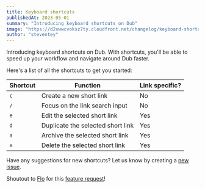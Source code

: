 ```yaml
---
title: Keyboard shortcuts
publishedAt: 2023-05-01
summary: "Introducing keyboard shortcuts on Dub"
image: "https://d2vwwcvoksz7ty.cloudfront.net/changelog/keyboard-shortcuts.png"
author: "steventey"
---
```


Introducing keyboard shortcuts on Dub. With shortcuts, you'll be able to speed up your workflow and navigate around Dub faster.

Here's a list of all the shortcuts to get you started:

| Shortcut | Function                          | Link specific? |
| -------- | --------------------------------- | -------------- |
| `c`      | Create a new short link           | No             |
| `/`      | Focus on the link search input    | No             |
| `e`      | Edit the selected short link      | Yes            |
| `d`      | Duplicate the selected short link | Yes            |
| `a`      | Archive the selected short link   | Yes            |
| `x`      | Delete the selected short link    | Yes            |

Have any suggestions for new shortcuts? Let us know by creating a [new issue](https://github.com/steven-tey/dub/issues/new?title=Shortcut%20Request&labels=enhancement).

Shoutout to [Flo](https://twitter.com/fmerian) for this [feature request](https://github.com/steven-tey/dub/issues/164)!
